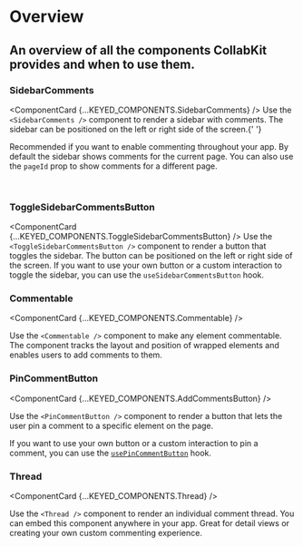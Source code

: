 
# Overview

## An overview of all the components CollabKit provides and when to use them.

### SidebarComments

<ComponentCard {...KEYED_COMPONENTS.SidebarComments} />
Use the `<SidebarComments />` component to render a sidebar with comments. The sidebar can be positioned
on the left or right side of the screen.{' '}

Recommended if you want to enable commenting throughout your app. By default the sidebar shows comments for the current page. You can also use the `pageId` prop to show comments for a different page.

<br />

### ToggleSidebarCommentsButton

<ComponentCard {...KEYED_COMPONENTS.ToggleSidebarCommentsButton} />
Use the `<ToggleSidebarCommentsButton />` component to render a button that toggles the sidebar. The
button can be positioned on the left or right side of the screen. If you want to use your own button
or a custom interaction to toggle the sidebar, you can use the `useSidebarCommentsButton` hook.

### Commentable

<ComponentCard {...KEYED_COMPONENTS.Commentable} />

Use the `<Commentable />` component to make any element commentable. The component tracks the layout and position of wrapped elements and enables users to add comments to them.

### PinCommentButton

<ComponentCard {...KEYED_COMPONENTS.AddCommentsButton} />

Use the `<PinCommentButton />` component to render a button that lets the user pin a comment to a specific element on the page.

If you want to use your own button or a custom interaction to pin a comment, you can use the [`usePinCommentButton`](./docs) hook.

### Thread

<ComponentCard {...KEYED_COMPONENTS.Thread} />

Use the `<Thread />` component to render an individual comment thread. You can embed this component anywhere in your app. Great for detail views or creating your own custom commenting experience.
